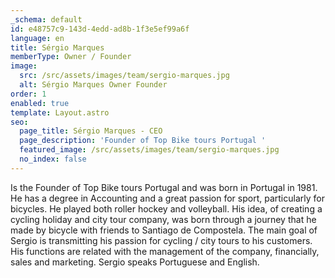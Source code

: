 ```yaml
---
_schema: default
id: e48757c9-143d-4edd-ad8b-1f3e5ef99a6f
language: en
title: Sérgio Marques
memberType: Owner / Founder
image:
  src: /src/assets/images/team/sergio-marques.jpg
  alt: Sérgio Marques Owner Founder
order: 1
enabled: true
template: Layout.astro
seo:
  page_title: Sérgio Marques - CEO
  page_description: 'Founder of Top Bike tours Portugal '
  featured_image: /src/assets/images/team/sergio-marques.jpg
  no_index: false
---
```

Is the Founder of Top Bike tours Portugal and was born in Portugal in 1981. He
has a degree in Accounting and a great passion for sport, particularly for
bicycles. He played both roller hockey and volleyball. His idea, of creating a
cycling holiday and city tour company, was born through a journey that he made
by bicycle with friends to Santiago de Compostela. The main goal of Sergio is
transmitting his passion for cycling / city tours to his customers. His
functions are related with the management of the company, financially, sales and
marketing. Sergio speaks Portuguese and English.